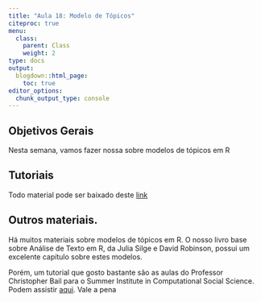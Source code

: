 ```yaml
---
title: "Aula 18: Modelo de Tópicos"
citeproc: true
menu: 
  class:
    parent: Class
    weight: 2
type: docs
output:
  blogdown::html_page:
    toc: true
editor_options: 
  chunk_output_type: console
--- 
```


## Objetivos Gerais 

Nesta semana, vamos fazer nossa sobre modelos de tópicos em R

## Tutoriais

Todo material pode ser baixado deste [link](https://www.dropbox.com/s/1mj0cc0izodh7km/aplicacao_topic_models.zip?dl=0)

## Outros materiais. 

Há muitos materiais sobre modelos de tópicos em R. O nosso livro base sobre Análise de Texto em R, da Julia Silge e David Robinson, possui um excelente capítulo sobre estes modelos. 

Porém, um tutorial que gosto bastante são as aulas do Professor Christopher Bail para o Summer Institute in Computational Social Science. Podem assistir [aqui](https://www.youtube.com/watch?v=IUAHUEy1V0Q). Vale a pena
